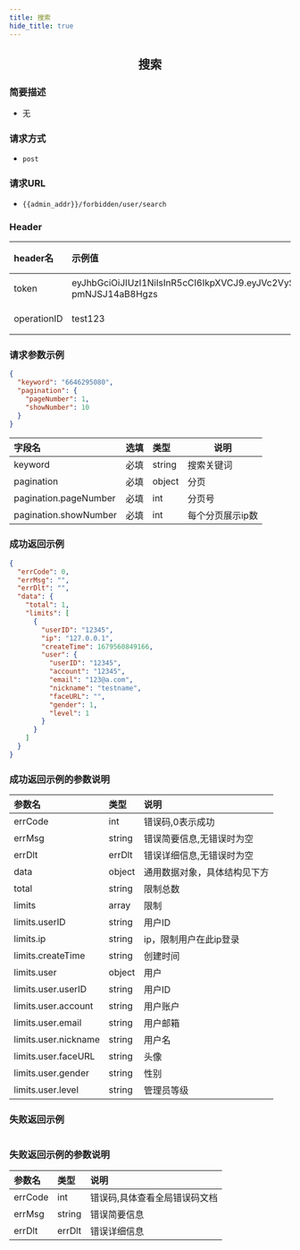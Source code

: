 ```yaml
---
title: 搜索
hide_title: true
---
```


<center>

## 搜索

</center>

### 简要描述
- 无
### 请求方式
- `post` 
### 请求URL
- `{{admin_addr}}/forbidden/user/search` 


### Header
|header名|示例值|选填|类型|说明|
|:----    |:-------    |:--- |---|------      |
|token|eyJhbGciOiJIUzI1NiIsInR5cCI6IkpXVCJ9.eyJVc2VySUQiOiJhZG1pbjIiLCJVc2VyVHlwZSI6MiwiZXhwIjoxNjk4NTcwOTUwLCJuYmYiOjE2OTA3OTQ2NTAsImlhdCI6MTY5MDc5NDk1MH0.DLbXohAp8mUx_qQZbK47T8GlUMm-pmNJSJ14aB8Hgzs|必填|string||
|operationID|test123|必填|string||


### 请求参数示例


```json
{
  "keyword": "6646295080",
  "pagination": {
    "pageNumber": 1,
    "showNumber": 10
  }
}
```
|字段名|选填|类型|说明|
|:----    |:-------    |:--- |---|
|keyword|必填|string|搜索关键词|
|pagination|必填|object|分页|
|pagination.pageNumber|必填|int|分页号|
|pagination.showNumber|必填|int|每个分页展示ip数|
### 成功返回示例


```json
{
  "errCode": 0,
  "errMsg": "",
  "errDlt": "",
  "data": {
    "total": 1,
    "limits": [
      {
        "userID": "12345",
        "ip": "127.0.0.1",
        "createTime": 1679560849166,
        "user": {
          "userID": "12345",
          "account": "12345",
          "email": "123@a.com",
          "nickname": "testname",
          "faceURL": "",
          "gender": 1,
          "level": 1
        }
      }
    ]
  }
}
```
### 成功返回示例的参数说明


|参数名|类型|说明|
|:----    |:-------    |:--- |
|errCode|int|错误码,0表示成功|
|errMsg|string|错误简要信息,无错误时为空|
|errDlt|errDlt|错误详细信息,无错误时为空|
|data|object|通用数据对象，具体结构见下方|
|total|string|限制总数|
|limits|array|限制|
|limits.userID|string|用户ID|
|limits.ip|string|ip，限制用户在此ip登录|
|limits.createTime|string|创建时间|
|limits.user|object|用户|
|limits.user.userID|string|用户ID|
|limits.user.account|string|用户账户|
|limits.user.email|string|用户邮箱|
|limits.user.nickname|string|用户名|
|limits.user.faceURL|string|头像|
|limits.user.gender|string|性别|
|limits.user.level|string|管理员等级|
### 失败返回示例


```json

```
### 失败返回示例的参数说明


|参数名|类型|说明|
|:----    |:-------    |:--- |
|errCode|int|错误码,具体查看全局错误码文档|
|errMsg|string|错误简要信息|
|errDlt|errDlt|错误详细信息|
